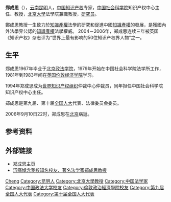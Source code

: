'''郑成思'''（{{bd|1944年|12月22日|2006年|9月10日|}}），[[云南|云南]][[昆明|昆明]]人，[[中华人民共和国|中国]][[知识产权|知识产权]]专家，[[中国社会科学院|中国社会科学院]]知识产权中心主任、教授，[[北京大學|北京大學]]法學院兼職教授，[[研究员|研究员]]。

鄭成思教授一生致力於[[知識產權|知識產權]]法學的研究和促進中國[[知識產權|知識產權]]的發展，是獲國內外法學界公認的[[知識產權|知識產權]]法學權威。 2004－2006年，郑成思连续三年被英国《知识产权》杂志评为“世界上最有影响的50位知识产权界人物”之一。

== 生平 ==
郑成思1967年毕业于[[北京政法学院|北京政法学院]]，1979年开始在中国社会科学院法学所工作，1981年到1983年间在[[英国|英国]][[伦敦经济学院|伦敦经济学院]]学习。

1994年郑成思成为[[世界知识产权组织|世界知识产权组织]]仲裁中心仲裁员，同年担任中国社会科学院知识产权中心主任。

郑成思是第九届、第十届[[全国人大|全国人大]]代表、法律委员会委员。

2006年9月10日22时，郑成思在[[北京|北京]]病逝。

== 参考资料 ==
{{reflist}}

== 外部链接 ==
* [http://www.iolaw.org.cn/showscholar.asp?id=81&type=个人简历 郑成思主页] {{Wayback|url=http://www.iolaw.org.cn/showscholar.asp?id=81&type=%E4%B8%AA%E4%BA%BA%E7%AE%80%E5%8E%86 |date=20190828034917 }}
* [https://web.archive.org/web/20070311123113/http://news.cupl.edu.cn/news/5161_20060912222925.htm 沉痛悼念我校知名校友、著名法学家郑成思教授]

{{中国社会科学院学部委员}}

{{Authority control}}
{{DEFAULTSORT:Zheng郑}}
[[Category:鄭姓|Cheng]]
[[Category:昆明人|Category:昆明人]]
[[Category:北京大學教授|Category:北京大學教授]]
[[Category:中国法学家|Category:中国法学家]]
[[Category:中国政法大学校友|Category:中国政法大学校友]]
[[Category:倫敦政治經濟學院校友|Category:倫敦政治經濟學院校友]]
[[Category:第九届全国人大代表|Category:第九届全国人大代表]]
[[Category:第十届全国人大代表|Category:第十届全国人大代表]]